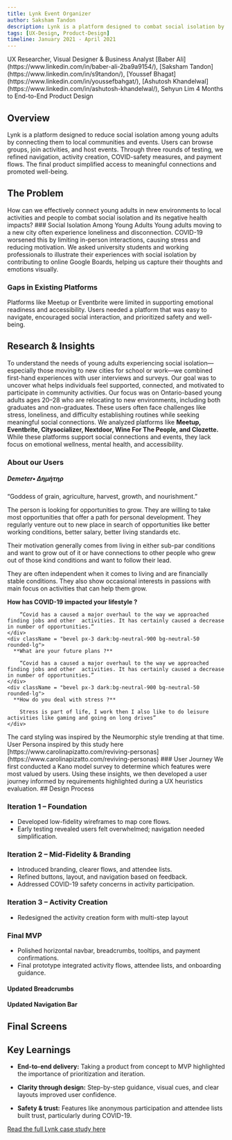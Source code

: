 ```yaml
---
title: Lynk Event Organizer
author: Saksham Tandon
description: Lynk is a platform designed to combat social isolation by connecting individuals with local activities and communities.
tags: [UX-Design, Product-Design]
timeline: January 2021 - April 2021
---
```


<CardGrid>
    <Note title="My Roles">
        UX Researcher, Visual Designer & Business Analyst
    </Note>
    <Note title="The Team">
        [Baber Ali](https://www.linkedin.com/in/baber-ali-2ba9a9154/), [Saksham Tandon](https://www.linkedin.com/in/s9tandon/), [Youssef Bhagat](https://www.linkedin.com/in/youssefbahgat/), [Ashutosh Khandelwal](https://www.linkedin.com/in/ashutosh-khandelwal/), Sehyun Lim
    </Note>
    <Note title="Delivery & Outcome">
        4 Months to End-to-End Product Design
    </Note>
</CardGrid>

<ImageViewer imageUrl="/images/lynk/lynk-hero-showcase.png" alt="Lynk - Hero" title="Hero showcase" className="aspect-[32/9]"/>

## Overview
Lynk is a platform designed to reduce social isolation among young adults by connecting them to local communities and events. Users can browse groups, join activities, and host events. Through three rounds of testing, we refined navigation, activity creation, COVID-safety measures, and payment flows. The final product simplified access to meaningful connections and promoted well-being.

## The Problem
<Note type='danger'>
<span className='text-2xl'>How can we effectively connect young adults in new environments to local activities and people to combat social isolation and its negative health impacts?</span>
</Note>
### Social Isolation Among Young Adults
Young adults moving to a new city often experience loneliness and disconnection. COVID-19 worsened this by limiting in-person interactions, causing stress and reducing motivation.

<CarouselView aspect="h-full">
      <ImageViewer imageUrl="/images/lynk/target-audience-mood-board-1.jpg" alt="Target Audience Mood Board" title="Mood board — 1"/>
      <ImageViewer imageUrl="/images/lynk/target-audience-mood-board-2.jpg" alt="Target Audience Mood Board" title="Mood board — 2"/>
      <ImageViewer imageUrl="/images/lynk/target-audience-mood-board-3.jpg" alt="Target Audience Mood Board" title="Mood board — 3"/>
</CarouselView>
<span className = "text-xs italic">We asked university students and working professionals to illustrate their experiences with social isolation by contributing to online Google Boards, helping us capture their thoughts and emotions visually.</span>

### Gaps in Existing Platforms
Platforms like Meetup or Eventbrite were limited in supporting emotional readiness and accessibility. Users needed a platform that was easy to navigate, encouraged social interaction, and prioritized safety and well-being.

## Research & Insights
To understand the needs of young adults experiencing social isolation—especially those moving to new cities for school or work—we combined first-hand experiences with user interviews and surveys. Our goal was to uncover what helps individuals feel supported, connected, and motivated to participate in community activities.
<CardGrid className="lg:!grid-cols-2">
<Note title = "Target Audience" className = "text-xl text-neutral-invert leading-relaxed bg-card border">
Our focus was on Ontario-based young adults ages 20–28 who are relocating to new environments, including both graduates and non-graduates. These users often face challenges like stress, loneliness, and difficulty establishing routines while seeking meaningful social connections.
</Note>
<Note title = "Competitive Landscape" className = "text-xl text-neutral-invert leading-relaxed bg-card border">
We analyzed platforms like **Meetup, Eventbrite, Citysocializer, Nextdoor, Wine For The People, and Clozette.** While these platforms support social connections and events, they lack focus on emotional wellness, mental health, and accessibility.
</Note>
</CardGrid>
### About our Users
<Note className="note-bevel relative border">
  <GiWheat className = "relative lg:absolute h-16 w-16 lg:top-6 lg:right-6 bg-[#8e58fc] rounded-lg border-1 p-1 text-white mb-3"/>
  <h5 className="text-3xl text-[#8e58fc] font-bold my-3 flex items-center gap-1">Demeter<span className='text-sm font-normal pt-0.5'>• ∆ημήτηρ</span></h5>
  <span className='italic  text-sm'>“Goddess of grain, agriculture, harvest, growth, and nourishment.”</span>

  The person is looking for opportunities to grow. They are willing to take most opportunities that offer a path for personal development. They regularly venture out to new place in search of opportunities like better working conditions, better salary, better living standards etc.

  Their motivation generally comes from living in either sub-par conditions and want to grow out of it or have connections to other people who grew out of those kind conditions and want to follow their lead.

  They are often independent when it comes to living and are financially stable conditions. They also show occasional interests in passions with main focus on activities that can help them grow.
  <CardGrid className = "mb-4">
    <div className = "bevel px-3 dark:bg-neutral-900 bg-neutral-50 rounded-lg">
      **How has COVID-19 impacted your lifestyle ?**

        “Covid has a caused a major overhaul to the way we approached finding jobs and other  activities. It has certainly caused a decrease in number of opportunities.”
    </div>
    <div className = "bevel px-3 dark:bg-neutral-900 bg-neutral-50 rounded-lg">
      **What are your future plans ?**
      
        “Covid has a caused a major overhaul to the way we approached finding jobs and other  activities. It has certainly caused a decrease in number of opportunities.”
    </div>
    <div className = "bevel px-3 dark:bg-neutral-900 bg-neutral-50 rounded-lg">
      **How do you deal with stress ?**
      
        Stress is part of life, I work then I also like to do leisure activities like gaming and going on long drives”
    </div>
  </CardGrid>
  <span className = "text-xs">The card styling was inspired by the Neumorphic style trending at that time. User Persona inspired by this study here [https://www.carolinapizatto.com/reviving-personas](https://www.carolinapizatto.com/reviving-personas)</span>
</Note>
### User Journey
We first conducted a Kano model survey to determine which features were most valued by users. Using these insights, we then developed a user journey informed by requirements highlighted during a UX heuristics evaluation.
<ImageViewer imageUrl="/images/lynk/user-flow-final.png" alt="Final User Flow" title="Final user flow"/>
## Design Process

### Iteration 1 – Foundation
 - Developed low-fidelity wireframes to map core flows.
 - Early testing revealed users felt overwhelmed; navigation needed simplification.

<CarouselView aspect="md:aspect-21/9 h-full">
  <ImageViewer imageUrl="/images/lynk/wireframe-iteration-1.png" alt="Prototype for Iteration 1" title="Wireframe — desktop"/>
  <ImageViewer imageUrl="/images/lynk/wireframe-mobile-iteration-1.png" alt="Prototype for Iteration 1" title="Wireframe — mobile"/>
</CarouselView>

### Iteration 2 – Mid-Fidelity & Branding
- Introduced branding, clearer flows, and attendee lists.
- Refined buttons, layout, and navigation based on feedback.
- Addressed COVID-19 safety concerns in activity participation.

<CarouselView aspect="md:aspect-21/9 h-full">
  <VideoPlayer src="/images/lynk/joining-activity-workflow.mp4" title="Joining Activities Preview" autoplay loop/>
  <ImageViewer imageUrl="/images/lynk/attending-list.png" alt="List Attendees" title="Attendee list"/>
</CarouselView>
<div className='carousel mt-8'>
<CarouselView aspect="h-full">
  <ImageViewer imageUrl="/images/lynk/branding.png" alt="Lynk Midfidelity" title="Branding"/>
  <ImageViewer imageUrl="/images/lynk/home-iter-2.png" alt="Lynk Midfidelity" title="Mid-fidelity mockup"/>
  <ImageViewer imageUrl="/images/lynk/create-iter-2.png" alt="Lynk Midfidelity" title="Mid-fidelity mockup"/>
  <ImageViewer imageUrl="/images/lynk/other-iter-2.png" alt="Lynk Midfidelity" title="Mid-fidelity mockup"/>
</CarouselView>
</div>

### Iteration 3 – Activity Creation
- Redesigned the activity creation form with multi-step layout
<CarouselView aspect="md:aspect-21/9 h-full">
  <VideoPlayer src="/images/lynk/expanded-creating-activity-workflow.mp4" title="Improved Creating Activities Preview" autoplay loop/>
  <ImageViewer imageUrl="/images/lynk/pay-popup-after.png" alt="Payment Popup" title="Payment popup"/>
  <ImageViewer imageUrl="/images/lynk/tooltip-after.png" alt="Tag Tooltip" title="Tag tooltip"/>
</CarouselView>

### Final MVP
- Polished horizontal navbar, breadcrumbs, tooltips, and payment confirmations.
- Final prototype integrated activity flows, attendee lists, and onboarding guidance.
 
<CarouselView aspect="md:aspect-21/9 h-full">
  <ImageViewer imageUrl="/images/lynk/pay-popup-after.png" alt="Payment Popup" title="Payment popup"/>
  <ImageViewer imageUrl="/images/lynk/tooltip-after.png" alt="Tag Tooltip" title="Tag tooltip"/>
</CarouselView>

#### Updated Breadcrumbs

<CarouselView aspect = "h-full">
  <ImageViewer imageUrl="/images/lynk/breadcrumbs-before.png" alt="Navbar Vertical" title="Before"/>
  <ImageViewer imageUrl="/images/lynk/breadcrumbs-after.png" alt="Navbar Horizontal" title = "After"/>
</CarouselView>
 
#### Updated Navigation Bar

<div className='carousel mt-8'>
<CarouselView className = "!w-full" aspect="h-full !w-full">
    <ImageViewer className = "aspect-16/9 object-top w-150" imageUrl="/images/lynk/nav-before.png" alt="Navbar Vertical" title="Before"/>
    <ImageViewer className = "aspect-16/9 object-top w-150" imageUrl="/images/lynk/nav-after.png" alt="Navbar Horizontal" title = "After"/>
</CarouselView>
</div>

## Final Screens
<ImageViewer imageUrl="/images/lynk/final-prototype.png" alt="Final Prototype"/>

## Key Learnings

- **End-to-end delivery:** Taking a product from concept to MVP highlighted the importance of prioritization and iteration.

- **Clarity through design:** Step-by-step guidance, visual cues, and clear layouts improved user confidence.

- **Safety & trust:** Features like anonymous participation and attendee lists built trust, particularly during COVID-19.
<Separator/>




[Read the full Lynk case study here](/docs/recent-work/lynk/lynk-full)
